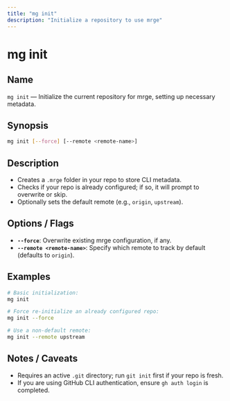 ```yaml
---
title: "mg init"
description: "Initialize a repository to use mrge"
---
```


# mg init

## Name

`mg init` — Initialize the current repository for mrge, setting up necessary metadata.

## Synopsis

```bash
mg init [--force] [--remote <remote-name>]
```

## Description

- Creates a `.mrge` folder in your repo to store CLI metadata.
- Checks if your repo is already configured; if so, it will prompt to overwrite or skip.
- Optionally sets the default remote (e.g., `origin`, `upstream`).

## Options / Flags

- **`--force`**: Overwrite existing mrge configuration, if any.
- **`--remote <remote-name>`**: Specify which remote to track by default (defaults to `origin`).

## Examples

```bash
# Basic initialization:
mg init

# Force re-initialize an already configured repo:
mg init --force

# Use a non-default remote:
mg init --remote upstream
```

## Notes / Caveats

- Requires an active `.git` directory; run `git init` first if your repo is fresh.
- If you are using GitHub CLI authentication, ensure `gh auth login` is completed.
